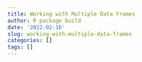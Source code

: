 ```yaml
---
title: Working with Multiple Data Frames
author: R package build
date: '2022-02-16'
slug: working-with-multiple-data-frames
categories: []
tags: []
---
```

